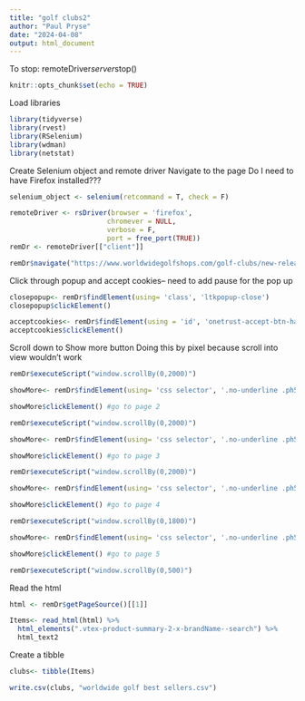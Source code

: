 ---
title: "golf clubs2"
author: "Paul Pryse"
date: "2024-04-08"
output: html_document
---
To stop: remoteDriver$server$stop()

```{r setup, include=FALSE}
knitr::opts_chunk$set(echo = TRUE)
```

Load libraries
```{r}
library(tidyverse)
library(rvest)
library(RSelenium)
library(wdman)
library(netstat)
```

Create Selenium object and remote driver
Navigate to the page
Do I need to have Firefox installed???
```{r}
selenium_object <- selenium(retcommand = T, check = F)

remoteDriver <- rsDriver(browser = 'firefox',
                        chromever = NULL,
                        verbose = F,
                        port = free_port(TRUE))
remDr <- remoteDriver[["client"]]

remDr$navigate("https://www.worldwidegolfshops.com/golf-clubs/new-releases")
```

Click through popup and accept cookies-- need to add pause for the pop up
```{r}
closepopup<- remDr$findElement(using= 'class', 'ltkpopup-close')
closepopup$clickElement()

acceptcookies<- remDr$findElement(using = 'id', 'onetrust-accept-btn-handler')
acceptcookies$clickElement()
```

Scroll down to Show more button
Doing this by pixel because scroll into view wouldn't work
```{r}
remDr$executeScript("window.scrollBy(0,2000)")

showMore<- remDr$findElement(using= 'css selector', '.no-underline .ph5')

showMore$clickElement() #go to page 2

remDr$executeScript("window.scrollBy(0,2000)")

showMore<- remDr$findElement(using= 'css selector', '.no-underline .ph5')

showMore$clickElement() #go to page 3

remDr$executeScript("window.scrollBy(0,2000)")

showMore<- remDr$findElement(using= 'css selector', '.no-underline .ph5')

showMore$clickElement() #go to page 4

remDr$executeScript("window.scrollBy(0,1800)")

showMore<- remDr$findElement(using= 'css selector', '.no-underline .ph5')

showMore$clickElement() #go to page 5

remDr$executeScript("window.scrollBy(0,500)")
```

Read the html
```{r}
html <- remDr$getPageSource()[[1]] 

Items<- read_html(html) %>% 
  html_elements(".vtex-product-summary-2-x-brandName--search") %>%
  html_text2
```

Create a tibble
```{r}
clubs<- tibble(Items)
```

```{r}
write.csv(clubs, "worldwide golf best sellers.csv")
```
